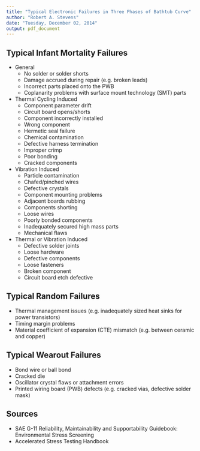 ```yaml
---
title: "Typical Electronic Failures in Three Phases of Bathtub Curve"
author: "Robert A. Stevens"
date: "Tuesday, December 02, 2014"
output: pdf_document
---
```


## Typical Infant Mortality Failures
- General
    +	No solder or solder shorts
    +	Damage accrued during repair (e.g. broken leads)
    +	Incorrect parts placed onto the PWB
    +	Coplanarity problems with surface mount technology (SMT) parts
-	Thermal Cycling Induced
    +	Component parameter drift
    +	Circuit board opens/shorts
    +	Component incorrectly installed
    +	Wrong component
    +	Hermetic seal failure
    +	Chemical contamination
    +	Defective harness termination
    +	Improper crimp
    +	Poor bonding
    +	Cracked components
-	Vibration Induced
    +	Particle contamination
    +	Chafed/pinched wires
    +	Defective crystals
    +	Component mounting problems
    +	Adjacent boards rubbing
    +	Components shorting
    +	Loose wires
    +	Poorly bonded components
    +	Inadequately secured high mass parts
    +	Mechanical flaws
-	Thermal or Vibration Induced
    +	Defective solder joints
    +	Loose hardware
    +	Defective components
    +	Loose fasteners
    +	Broken component
    +	Circuit board etch defective

## Typical Random Failures
-	Thermal management issues (e.g. inadequately sized heat sinks for power transistors)
-	Timing margin problems
-	Material coefficient of expansion (CTE) mismatch (e.g. between ceramic and copper)

## Typical Wearout Failures
-	Bond wire or ball bond
-	Cracked die
-	Oscillator crystal flaws or attachment errors
-	Printed wiring board (PWB) defects (e.g. cracked vias, defective solder mask)

## Sources
-	SAE G-11 Reliability, Maintainability and Supportability Guidebook:  Environmental Stress Screening
-	Accelerated Stress Testing Handbook
